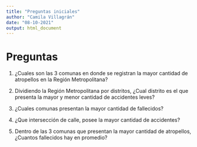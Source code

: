 ```yaml
---
title: "Preguntas iniciales"
author: "Camila Villagrán"
date: "08-10-2021"
output: html_document
---
```


# Preguntas

1) ¿Cuales son las 3 comunas en donde se registran la mayor cantidad de atropellos en la Región Metropolitana?
 
2) Dividiendo la Región Metropolitana por distritos, ¿Cual distrito es el que presenta la mayor y menor cantidad de accidentes leves? 

3) ¿Cuales comunas presentan la mayor cantidad de fallecidos?

4) ¿Que intersección de calle, posee la mayor cantidad de accidentes?

5) Dentro de las 3 comunas que presentan la mayor cantidad de atropellos, ¿Cuantos fallecidos hay en promedio?

